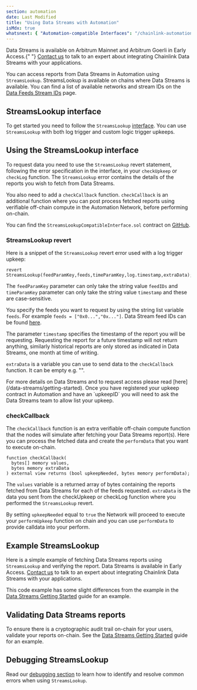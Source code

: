 ```yaml
---
section: automation
date: Last Modified
title: "Using Data Streams with Automation"
isMdx: true
whatsnext: { "Automation-compatible Interfaces": "/chainlink-automation/reference/automation-interfaces" }
---
```



<Aside type="note" title="Early Access">
  Data Streams is available on Arbitrum Mainnet and Arbitrum Goerli in Early Access.{" "}
  <a href="https://chainlinkcommunity.typeform.com/datastreams?#ref_id=docs">Contact us</a> to talk to an expert about
  integrating Chainlink Data Streams with your applications.
</Aside>

You can access reports from Data Streams in Automation using `StreamsLookup`. StreamsLookup is available on chains where Data Streams is available. You can find a list of available networks and stream IDs on the [Data Feeds Stream IDs](/data-streams/stream-ids) page.

## StreamsLookup interface

To get started you need to follow the `StreamsLookup` [interface](https://github.com/smartcontractkit/chainlink/blob/develop/contracts/src/v0.8/automation/interfaces/StreamsLookupCompatibleInterface.sol). You can use `StreamsLookup` with both log trigger and custom logic trigger upkeeps.

## Using the StreamsLookup interface

To request data you need to use the `StreamsLookup` revert statement, following the error specification in the interface, in your `checkUpkeep` or `checkLog` function. The `StreamsLookup` error contains the details of the reports you wish to fetch from Data Streams.

You also need to add a `checkCallback` function. `checkCallback` is an additional function where you can post process fetched reports using verifiable off-chain compute in the Automation Network, before performing on-chain.

You can find the `StreamsLookupCompatibleInterface.sol` contract on [GitHub](https://github.com/smartcontractkit/chainlink/blob/develop/contracts/src/v0.8/automation/interfaces/StreamsLookupCompatibleInterface.sol).

### StreamsLookup revert

Here is a snippet of the `StreamsLookup` revert error used with a log trigger upkeep:

```solidity
revert StreamsLookup(feedParamKey,feeds,timeParamKey,log.timestamp,extraData);
```

The `feedParamKey` parameter can only take the string value `feedIDs` and `timeParamKey` parameter can only take the string value `timestamp` and these are case-sensitive.

You specify the feeds you want to request by using the string list variable `feeds`. For example `feeds = ["0x0...","0x..."]`. Data Stream feed IDs can be found [here](/data-streams/stream-ids).

The parameter `timestamp` specifies the timestamp of the report you will be requesting. Requesting the report for a future timestamp will not return anything, similarly historical reports are only stored as indicated in Data Streams, one month at time of writing.

`extraData` is a variable you can use to send data to the `checkCallback` function. It can be empty e.g. "".

<Aside type="tip" title="Data Streams">
  For more details on Data Streams and to request access please read [here](/data-streams/getting-started). Once you
  have registered your upkeep contract in Automation and have an `upkeepID` you will need to ask the Data Streams team
  to allow list your upkeep.
</Aside>

### checkCallback

The `checkCallback` function is an extra verifiable off-chain compute function that the nodes will simulate after fetching your Data Streams report(s). Here you can process the fetched data and create the `performData` that you want to execute on-chain.

```solidity
function checkCallback(
  bytes[] memory values,
  bytes memory extraData
) external view returns (bool upkeepNeeded, bytes memory performData);
```

The `values` variable is a returned array of bytes containing the reports fetched from Data Streams for each of the feeds requested. `extraData` is the data you sent from the checkUpkeep or checkLog function where you performed the `StreamsLookup` revert.

By setting `upkeepNeeded` equal to `true` the Network will proceed to execute your `performUpkeep` function on chain and you can use `performData` to provide calldata into your perform.

## Example StreamsLookup

Here is a simple example of fetching Data Streams reports using `StreamsLookup` and verifying the report. Data Streams is available in Early Access. [Contact us](https://chainlinkcommunity.typeform.com/datastreams?#ref_id=docs) to talk to an expert about integrating Chainlink Data Streams with your applications.

This code example has some slight differences from the example in the [Data Streams Getting Started](/data-streams/getting-started) guide for an example.

<CodeSample src="/samples/DataStreams/StreamsUpkeep.sol" />

## Validating Data Streams reports

To ensure there is a cryptographic audit trail on-chain for your users, validate your reports on-chain. See the [Data Streams Getting Started](/data-streams/getting-started) guide for an example.

## Debugging StreamsLookup

Read our [debugging section](/chainlink-automation/reference/debugging-errors) to learn how to identify and resolve common errors when using `StreamsLookup`.
